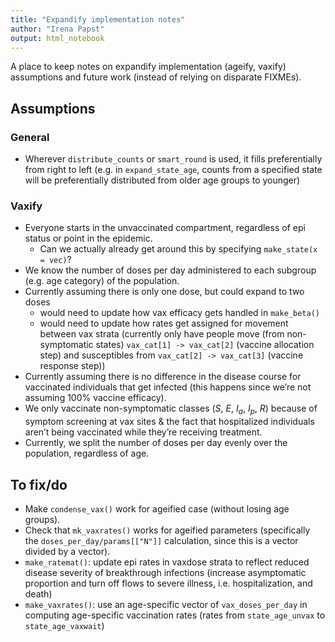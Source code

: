 ```yaml
---
title: "Expandify implementation notes"
author: "Irena Papst"
output: html_notebook
---
```


A place to keep notes on expandify implementation (ageify, vaxify) assumptions and future work (instead of relying on disparate FIXMEs).

## Assumptions

### General

* Wherever `distribute_counts` or `smart_round` is used, it fills preferentially from right to left (e.g. in `expand_state_age`, counts from a specified state will be preferentially distributed from older age groups to younger)

### Vaxify

* Everyone starts in the unvaccinated compartment, regardless of epi status or point in the epidemic.
  * Can we actually already get around this by specifying `make_state(x = vec)`?
* We know the number of doses per day administered to each subgroup (e.g. age category) of the population.
* Currently assuming there is only one dose, but could expand to two doses
  * would need to update how vax efficacy gets handled in `make_beta()`
  * would need to update how rates get assigned for movement between vax strata (currently only have people move (from non-symptomatic states) `vax_cat[1] -> vax_cat[2]` (vaccine allocation step) and susceptibles from `vax_cat[2] -> vax_cat[3]` (vaccine response step))
* Currently assuming there is no difference in the disease course for vaccinated individuals that get infected (this happens since we're not assuming 100% vaccine efficacy).
* We only vaccinate non-symptomatic classes ($S$, $E$, $I_a$, $I_p$, $R$) because of symptom screening at vax sites & the fact that hospitalized individuals aren't being vaccinated while they're receiving treatment.
* Currently, we split the number of doses per day evenly over the population, regardless of age.

## To fix/do

* Make `condense_vax()` work for ageified case (without losing age groups).
* Check that `mk_vaxrates()` works for ageified parameters (specifically the `doses_per_day/params[["N"]]` calculation, since this is a vector divided by a vector).
* `make_ratemat()`: update epi rates in vaxdose strata to reflect reduced disease severity of breakthrough infections (increase asymptomatic proportion and turn off flows to severe illness, i.e. hospitalization, and death)
* `make_vaxrates()`: use an age-specific vector of `vax_doses_per_day` in computing age-specific vaccination rates (rates from `state_age_unvax` to `state_age_vaxwait`)
